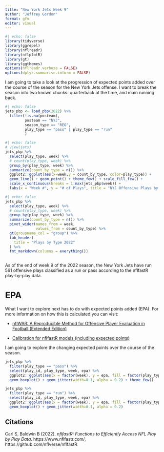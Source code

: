 ```yaml
---
title: "New York Jets Week 9"
author: "Jeffrey Gordon"
format: gfm
editor: visual
---
```


```r
#| echo: false
library(tidyverse)
library(ggrepel)
library(nflreadr)
library(nflplotR)
library(gt)
library(ggthemes)
options(nflreadr.verbose = FALSE)
options(dplyr.summarise.inform = FALSE)
```

I am going to take a look at the progression of expected points added over the course of the season for the New York Jets offense. I want to break the season into two known chunks: quarterback at the time, and main running back.

```r
#| echo: false
jets_pbp <- load_pbp(2022) %>%
  filter(!is.na(posteam), 
         posteam == "NYJ", 
         season_type == "REG", 
         play_type == "pass" | play_type == "run"
         )
```

```r
#| echo: false
# view(jets)
jets_pbp %>%
  select(play_type, week) %>%
  # count(play_type, week) %>%
  group_by(play_type, week) %>%
  summarize(count_by_type = n()) %>%
  ggplot2::ggplot(aes(x=week,y = count_by_type, color=play_type)) + 
  geom_line() + geom_point() + theme_few() + scale_fill_few() +
  scale_x_continuous(breaks = 1:max(jets_pbp$week)) + 
  labs(x = "Week #", y = "# of Plays", title = "NYJ Offensive Plays by Type 2022")

```

```r
#| echo: false
jets_pbp %>%
  select(play_type, week) %>%
  # count(play_type, week) %>%
  group_by(play_type, week) %>%
  summarize(count_by_type = n()) %>%
  pivot_wider(names_from = week,
              values_from = count_by_type) %>%
  gt(groupname_col = "group") %>%
  tab_header(
    title = "Plays by Type 2022"
  ) %>%
  fmt_markdown(columns = everything())
  
```

As of the end of week 9 of the 2022 season, the New York Jets have run 561 offensive plays classified as a run or pass according to the nflfastR play-by-play data.

# EPA

What I want to explore next has to do with expected points added (EPA). For more information on how this is calculated you can visit:

-   [nflWAR: A Reproducible Method for Offensive Player Evaluation in Football (Extended Edition)](https://arxiv.org/pdf/1802.00998.pdf)

-   [Calibration for nflfastR models (including expected points)](https://www.opensourcefootball.com/posts/2020-09-28-nflfastr-ep-wp-and-cp-models/#ep-model-features)

I am going to explore the changing expected points over the course of the season.

```r
jets_pbp %>%
  filter(play_type == "pass") %>%
  select(play_id, play_type, week, epa) %>%
  ggplot2::ggplot(aes(x = factor(week), y = epa, fill = factor(play_type))) +
  geom_boxplot() + geom_jitter(width=0.1, alpha = 0.2) + theme_few()
```

```r
jets_pbp %>%
  filter(play_type == "run") %>%
  select(play_id, play_type, week, epa) %>%
  ggplot2::ggplot(aes(x = factor(week), y = epa, fill = factor(play_type))) +
  geom_boxplot() + geom_jitter(width=0.1, alpha = 0.2)
```

## Citations

Carl S, Baldwin B (2022). *nflfastR: Functions to Efficiently Access NFL Play by Play Data*. https://www.nflfastr.com/, https://github.com/nflverse/nflfastR.
